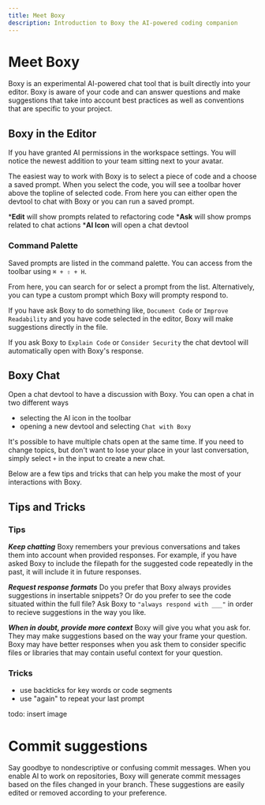 ```yaml
---
title: Meet Boxy
description: Introduction to Boxy the AI-powered coding companion
---
```




# Meet Boxy

Boxy is an experimental AI-powered chat tool that is built directly into your editor. Boxy is aware of your code and can answer questions and make suggestions that take into account best practices as well as conventions that are specific to your project.  

## Boxy in the Editor
If you have granted AI permissions in the workspace settings. You will notice the newest addition to your team sitting next to your avatar.  

The easiest way to work with Boxy is to select a piece of code and a choose a saved prompt. When you select the code, you will see a toolbar hover above the topline of selected code. From here you can either open the devtool to chat with Boxy or you can run a saved prompt.

<!-- todo: insert toolbar -->

***Edit** will show prompts related to refactoring code
***Ask** will show promps related to chat actions
***AI Icon** will open a chat devtool


### Command Palette
Saved prompts are listed in the command palette. You can access from the toolbar using `⌘ + ⇧ + H`. 
 
From here, you can search for or select a prompt from the list. Alternatively, you can type a custom prompt which Boxy will prompty respond to. 
 
If you have ask Boxy to do something like, `Document Code` or `Improve Readability` and you have code selected in the editor, Boxy will make suggestions directly in the file. 

If you ask Boxy to `Explain Code` or `Consider Security` the chat devtool will automatically open with Boxy's response.
 

## Boxy Chat
Open a chat devtool to have a discussion with Boxy. You can open a chat in two different ways
- selecting the AI icon in the toolbar
- opening a new devtool and selecting `Chat with Boxy`

It's possible to have multiple chats open at the same time. If you need to change topics, but don't want to lose your place in your last conversation, simply select `+` in the input to create a new chat. 

Below are a few tips and tricks that can help you make the most of your interactions with Boxy.

## Tips and Tricks
### Tips
***Keep chatting***
Boxy remembers your previous conversations and takes them into account when provided responses. For example, if you have asked Boxy to include the filepath for the suggested code repeatedly in the past, it will include it in future responses.

***Request response formats***
Do you prefer that Boxy always provides suggestions in insertable snippets? Or do you prefer to see the code situated within the full file? Ask Boxy to `"always respond with ___"` in order to recieve suggestions in the way you like. 

***When in doubt, provide more context***
Boxy will give you what you ask for. They may make suggestions based on the way your frame your question. Boxy may have better responses when you ask them to consider specific files or libraries that may contain useful context for your question.

### Tricks
- use backticks for key words or code segments
- use "again" to repeat your last prompt

todo: insert image 

# Commit suggestions
Say goodbye to nondescriptive or confusing commit messages. When you enable AI to work on repositories, Boxy will generate commit messages based on the files changed in your branch. These suggestions are easily edited or removed according to your preference.

